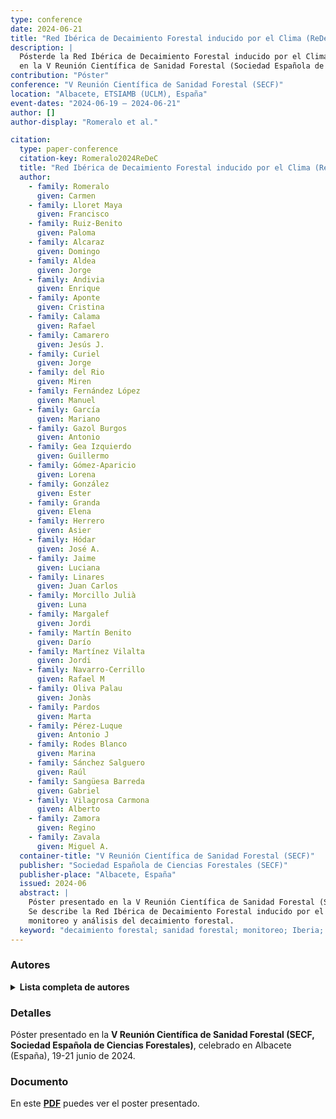 ```yaml
---
type: conference
date: 2024-06-21
title: "Red Ibérica de Decaimiento Forestal inducido por el Clima (ReDeC)"
description: |
  Pósterde la Red Ibérica de Decaimiento Forestal inducido por el Clima (ReDeC), presentado
  en la V Reunión Científica de Sanidad Forestal (Sociedad Española de Ciencias Forestales). 
contribution: "Póster"
conference: "V Reunión Científica de Sanidad Forestal (SECF)"
location: "Albacete, ETSIAMB (UCLM), España"
event-dates: "2024-06-19 — 2024-06-21"
author: []
author-display: "Romeralo et al."

citation:
  type: paper-conference
  citation-key: Romeralo2024ReDeC
  title: "Red Ibérica de Decaimiento Forestal inducido por el Clima (ReDeC)"
  author:
    - family: Romeralo
      given: Carmen
    - family: Lloret Maya
      given: Francisco
    - family: Ruiz-Benito
      given: Paloma
    - family: Alcaraz
      given: Domingo
    - family: Aldea
      given: Jorge
    - family: Andivia
      given: Enrique
    - family: Aponte
      given: Cristina
    - family: Calama
      given: Rafael
    - family: Camarero
      given: Jesús J.
    - family: Curiel
      given: Jorge
    - family: del Rio
      given: Miren
    - family: Fernández López
      given: Manuel
    - family: García
      given: Mariano
    - family: Gazol Burgos
      given: Antonio
    - family: Gea Izquierdo
      given: Guillermo
    - family: Gómez-Aparicio
      given: Lorena
    - family: González
      given: Ester
    - family: Granda
      given: Elena
    - family: Herrero
      given: Asier
    - family: Hódar
      given: José A.
    - family: Jaime
      given: Luciana
    - family: Linares
      given: Juan Carlos
    - family: Morcillo Julià
      given: Luna
    - family: Margalef
      given: Jordi
    - family: Martín Benito
      given: Darío
    - family: Martínez Vilalta
      given: Jordi
    - family: Navarro-Cerrillo
      given: Rafael M
    - family: Oliva Palau
      given: Jonàs
    - family: Pardos
      given: Marta
    - family: Pérez-Luque
      given: Antonio J
    - family: Rodes Blanco
      given: Marina
    - family: Sánchez Salguero
      given: Raúl
    - family: Sangüesa Barreda
      given: Gabriel
    - family: Vilagrosa Carmona
      given: Alberto
    - family: Zamora
      given: Regino
    - family: Zavala
      given: Miguel A.
  container-title: "V Reunión Científica de Sanidad Forestal (SECF)"
  publisher: "Sociedad Española de Ciencias Forestales (SECF)"
  publisher-place: "Albacete, España"
  issued: 2024-06
  abstract: |
    Póster presentado en la V Reunión Científica de Sanidad Forestal (SECF), Albacete, 19–21 junio 2024.
    Se describe la Red Ibérica de Decaimiento Forestal inducido por el Clima (ReDeC) y sus objetivos de
    monitoreo y análisis del decaimiento forestal.
  keyword: "decaimiento forestal; sanidad forestal; monitoreo; Iberia; ReDeC"
---
```


### Autores

<details> <summary><strong>Lista completa de autores</strong></summary>

Carmen Romeralo, Francisco Lloret Maya, Paloma Ruiz-Benito, Domingo Alcaraz, Jorge Aldea, Enrique Andivia, Cristina Aponte, Rafael Calama, Jesús J. Camarero, Jorge Curiel, Miren del Rio, Manuel Fernández López, Mariano García, Antonio Gazol Burgos, Guillermo Gea Izquierdo, Lorena Gómez-Aparicio, Ester González, Elena Granda, Asier Herrero, José A. Hódar, Luciana Jaime, Juan Carlos Linares, Luna Morcillo Julià, Jordi Margalef, Darío Martín Benito, Jordi Martínez Vilalta, Rafael M Navarro-Cerrillo, Jonàs Oliva Palau, Marta Pardos, Antonio J Pérez-Luque, Marina Rodes Blanco, Raúl Sánchez Salguero, Gabriel Sangüesa Barreda, Alberto Vilagrosa Carmona, Regino Zamora, Miguel A. Zavala.

</details>

### Detalles
Póster presentado en la **V Reunión Científica de Sanidad Forestal (SECF, Sociedad Española de Ciencias Forestales)**, celebrado en Albacete (España), 19-21 junio de 2024. 

### Documento
En este [**PDF**](2024_romeralo_secf.pdf) puedes ver el poster presentado. 

